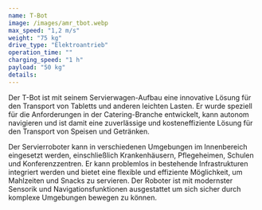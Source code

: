 ```yaml
---
name: T-Bot
image: /images/amr_tbot.webp
max_speed: "1,2 m/s"
weight: "75 kg"
drive_type: "Elektroantrieb"
operation_time: ""
charging_speed: "1 h"
payload: "50 kg"
details:
---
```

Der T-Bot ist mit seinem Servierwagen-Aufbau eine innovative Lösung für den Transport von Tabletts und anderen leichten Lasten. Er wurde speziell für die Anforderungen in der Catering-Branche entwickelt, kann autonom navigieren und ist damit eine zuverlässige und kosteneffiziente Lösung für den Transport von Speisen und Getränken.

Der Servierroboter kann in verschiedenen Umgebungen im Innenbereich eingesetzt werden, einschließlich Krankenhäusern, Pflegeheimen, Schulen und Konferenzzentren. Er kann problemlos in bestehende Infrastrukturen integriert werden und bietet eine flexible und effiziente Möglichkeit, um Mahlzeiten und Snacks zu servieren. Der Roboter ist mit modernster Sensorik und Navigationsfunktionen ausgestattet um sich sicher durch komplexe Umgebungen bewegen zu können.
